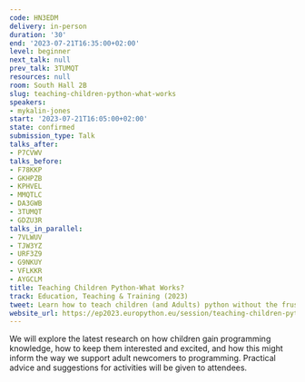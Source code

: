 ```yaml
---
code: HN3EDM
delivery: in-person
duration: '30'
end: '2023-07-21T16:35:00+02:00'
level: beginner
next_talk: null
prev_talk: 3TUMQT
resources: null
room: South Hall 2B
slug: teaching-children-python-what-works
speakers:
- mykalin-jones
start: '2023-07-21T16:05:00+02:00'
state: confirmed
submission_type: Talk
talks_after:
- P7CVWV
talks_before:
- F78KKP
- GKHPZB
- KPHVEL
- MMQTLC
- DA3GWB
- 3TUMQT
- GDZU3R
talks_in_parallel:
- 7VLWUV
- TJW3YZ
- URF3Z9
- G9NKUY
- VFLKKR
- AYGCLM
title: Teaching Children Python-What Works?
track: Education, Teaching & Training (2023)
tweet: Learn how to teach children (and Adults) python without the frustration!
website_url: https://ep2023.europython.eu/session/teaching-children-python-what-works
---
```


We will explore the latest research on how children gain programming knowledge, how to keep them interested and excited, and how this might inform the way we support adult newcomers to programming. Practical advice and suggestions for activities will be given to attendees.
